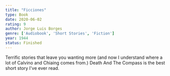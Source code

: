 ```yaml
---
title: "Ficciones"
type: Book
date: 2020-06-02
rating: 9
author: Jorge Luis Borges
genre: ['Audiobook', 'Short Stories', 'Fiction']
year: 1944
status: Finished
---
```


Terrific stories that leave you wanting more (and now I understand where a lot of Calvino and Chiaing comes from.)  Death And The Compass is the best short story I've ever read.
